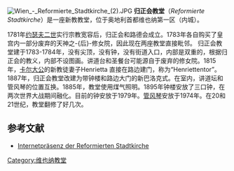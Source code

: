 [[File:Wien_-_Reformierte_Stadtkirche_(2).JPG|thumb]]
'''归正会教堂'''（''Reformierte Stadtkirche''）是一座新教教堂，位于奥地利首都维也纳第一区（内城）。 

1781年[[约瑟夫二世_(神圣罗马帝国)|约瑟夫二世]]实行宗教宽容后，归正会和路德会成立。1783年各自购买了皇宫内一部分废弃的天神之-{后}-修女院，因此现在两座教堂直接毗邻。 归正会教堂建于1783-1784年，没有尖顶，没有钟，没有街道入口，内部是双重的，根据归正会的教义，内部不设图画。讲道台和圣餐台可能源自于废弃的修女院。1815年，[[卡尔大公_(奥地利-特申)|卡尔大公]]的新教徒妻子Henrietta 直接在路边建门，称为“Henriettentor”。1887年，归正会教堂改建为带钟楼和路边大门的新巴洛克式。在室内，讲道坛和管风琴的位置互换。1885年，教堂使用煤气照明。1895年钟楼安放了三口钟，在两次世界大战期间融化。目前的钟安放于1979年。[[管风琴|管风琴]]安放于1974年。在20和21世纪，教堂翻修了好几次。

== 参考文献 ==
* [http://www.reformiertestadtkirche.at Internetpräsenz der Reformierten Stadtkirche] {{Wayback|url=http://www.reformiertestadtkirche.at/ |date=20200311095214 }}

[[Category:维也纳教堂|Category:维也纳教堂]]